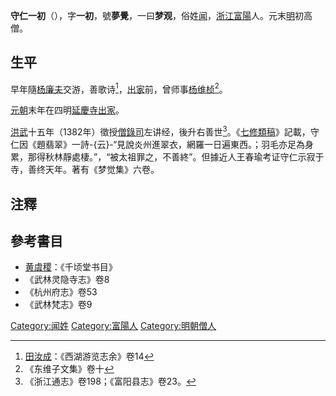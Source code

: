 '''守仁一初'''（{{bd|?||?||}}），字'''一初'''，號'''夢覺'''，一曰'''梦观'''，俗姓[[闻|闻]]，[[浙江|浙江]][[富陽|富陽]]人。元末[[明|明]]初高僧。

==生平==
早年隨[[杨廉夫|杨廉夫]]交游，善歌诗<ref>[[田汝成|田汝成]]：《西湖游览志余》卷14</ref>，[[出家|出家]]前，曾师事[[杨维桢|杨维桢]]<ref>《东维子文集》卷十</ref>。

[[元朝|元朝]]末年在四明[[延慶寺|延慶寺]][[出家|出家]]。

[[洪武|洪武]]十五年（1382年）徵授[[僧錄司|僧錄司]]左讲经，後升右善世<ref>《浙江通志》卷198；《富阳县志》卷23。</ref>。《[[七修類稿|七修類稿]]》記載，守仁因《題翡翠》一詩-{云}-“見說炎州進翠衣，網羅一日遍東西。；羽毛亦足為身累，那得秋林靜處棲。”，“被太祖罪之，不善終”。但據近人王春瑜考证守仁示寂于寺，善终天年。著有《梦觉集》六卷。

==注釋==
<references/>

==參考書目==
* [[黄虞稷|黄虞稷]]：《千顷堂书目》
* 《武林灵隐寺志》卷8
* 《杭州府志》卷53
* 《武林梵志》卷9

[[Category:闻姓|Category:闻姓]]
[[Category:富陽人|Category:富陽人]]
[[Category:明朝僧人|Category:明朝僧人]]